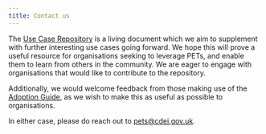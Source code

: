 ```yaml
---
title: Contact us
---
```



<CookieBanner />

The [Use Case Repository](/repository) is a living document which we aim to supplement with further interesting use cases going forward. We hope this will prove a useful resource for organisations seeking to leverage PETs, and enable them to learn from others in the community. We are eager to engage with organisations that would like to contribute to the repository.

Additionally, we would welcome feedback from those making use of the [Adoption Guide](/adoption-guide), as we wish to make this as useful as possible to organisations.

In either case, please do reach out to [pets@cdei.gov.uk][pets-email].

[pets-email]: mailto:pets@cdei.gov.uk
